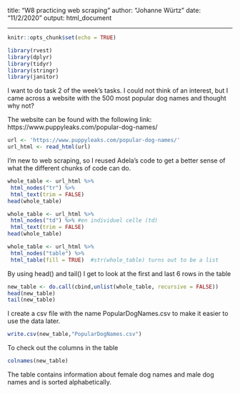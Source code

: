 title: "W8 practicing web scraping"
author: "Johanne Würtz"
date: "11/2/2020"
output: html_document

---

```r
knitr::opts_chunk$set(echo = TRUE)
```


```r
library(rvest)
library(dplyr)
library(tidyr)
library(stringr)
library(janitor)
```

I want to do task 2 of the week's tasks. I could not think of an interest, but I came across a website with the 500 most popular dog names and thought why not?

The website can be found with the following link: https://www.puppyleaks.com/popular-dog-names/

```r
url <- 'https://www.puppyleaks.com/popular-dog-names/'
url_html <- read_html(url)
```

I'm new to web scraping, so I reused Adela's code to get a better sense of what the different chunks of code can do.

```r
whole_table <- url_html %>% 
 html_nodes("tr") %>%
 html_text(trim = FALSE) 
head(whole_table)
```

```r
whole_table <- url_html %>% 
 html_nodes("td") %>% #en individuel celle (td)
 html_text(trim = FALSE) 
head(whole_table)
```

```r
whole_table <- url_html %>% 
 html_nodes("table") %>%
 html_table(fill = TRUE)  #str(whole_table) turns out to be a list
```

By using head() and tail() I get to look at the first and last 6 rows in the table 

```r
new_table <- do.call(cbind,unlist(whole_table, recursive = FALSE)) 
head(new_table)
tail(new_table)
```

I create a csv file with the name PopularDogNames.csv to make it easier to use the data later.

```r
write.csv(new_table,"PopularDogNames.csv")
```

To check out the columns in the table

```r
colnames(new_table)
```

The table contains information about female dog names and male dog names and is sorted alphabetically.









